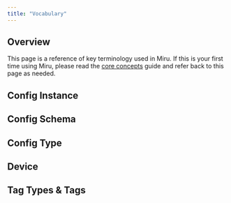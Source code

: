 ```yaml
---
title: "Vocabulary"
---
```



## Overview

This page is a reference of key terminology used in Miru. If this is your first time using Miru, please read the [core concepts](/docs/basics/core-concepts) guide and refer back to this page as needed.

## Config Instance

<ConfigInstanceDefinition />

## Config Schema

<ConfigSchemaDefinition />

## Config Type

<ConfigTypeDefinition />

## Device

<DeviceDefinition />

## Tag Types & Tags

<TagAndTagTypeDefinition />